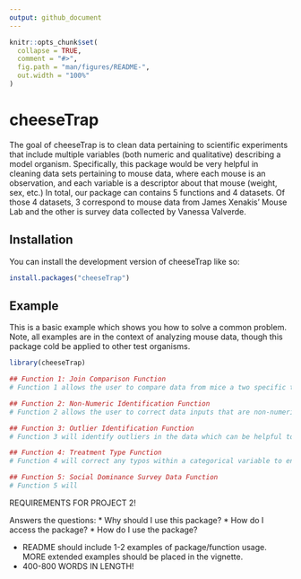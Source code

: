 ```yaml
---
output: github_document
---
```


<!-- README.md is generated from README.Rmd. Please edit that file -->

```r
knitr::opts_chunk$set(
  collapse = TRUE,
  comment = "#>",
  fig.path = "man/figures/README-",
  out.width = "100%"
)
```

# cheeseTrap

The goal of cheeseTrap is to clean data pertaining to scientific experiments that include multiple variables (both numeric and qualitative) describing a model organism. Specifically, this package would be very helpful in cleaning data sets pertaining to mouse data, where each mouse is an observation, and each variable is a descriptor about that mouse (weight, sex, etc.) In total, our package can contains 5 functions and 4 datasets. Of those 4 datasets, 3 correspond to mouse data from James Xenakis' Mouse Lab and the other is survey data collected by Vanessa Valverde.

## Installation

You can install the development version of cheeseTrap like so:

```r
install.packages("cheeseTrap")
```

## Example

This is a basic example which shows you how to solve a common problem. Note, all examples are in the context of analyzing mouse data, though this package cold be applied to other test organisms. 

```r
library(cheeseTrap)

## Function 1: Join Comparison Function
# Function 1 allows the user to compare data from mice a two specific time points to identify any ID variable (mice) that changed from one time point to another. For example, it is often common for the sex of a mouse to be incorrectly identified at the birth timepoint and then correctdly identified at a later timepoint, after the mouse matures. Using this function will identify the change in sex of a particular mouse, given that the sex is identified within the ID variable. 

## Function 2: Non-Numeric Identification Function
# Function 2 allows the user to correct data inputs that are non-numeric but within a numeric variable. 

## Function 3: Outlier Identification Function
# Function 3 will identify outliers in the data which can be helpful to identify before conducting statistical analysis. For example, if a mice is particularly large or small, this could indicate to scientists that they should check on this mouse to ensure that it has proper cage functioning (food, water, etc) and also to possibly exlude this mouse from the data analysis. 

## Function 4: Treatment Type Function
# Function 4 will correct any typos within a categorical variable to ensure propor future user of group_by function or otherwise calling for a category within that variable.

## Function 5: Social Dominance Survey Data Function
# Function 5 will 

```


REQUIREMENTS FOR PROJECT 2!

Answers the questions:
* Why should I use this package?
* How do I access the package?
* How do I use the package?

* README should include 1-2 examples of package/function usage. MORE extended examples should be placed in the vignette.
* 400-800 WORDS IN LENGTH!
